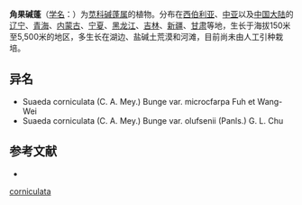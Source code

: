 {{Speciesbox
| name = 角果碱蓬
| status = 
| status_system = 
| image = 
| genus = Suaeda
| species = corniculata
| authority = (C. A. Mey.) Bunge
| subdivision_ranks =[[变种|变种]]
| subdivision =
* 角果碱蓬 ''S. c.'' var. ''corniculata''
* [[西藏角果碱蓬|西藏角果碱蓬]] ''S. c.'' var. ''olufsenii''
}}

'''角果碱蓬'''（[[学名|学名]]：{{lang|la|''Suaeda corniculata''}}）为[[苋科|苋科]][[碱蓬属|碱蓬属]]的植物。分布在[[西伯利亚|西伯利亚]]、[[中亚|中亚]]以及[[中国大陆|中国大陆]]的[[辽宁|辽宁]]、[[青海|青海]]、[[内蒙古|内蒙古]]、[[宁夏|宁夏]]、[[黑龙江|黑龙江]]、[[吉林|吉林]]、[[新疆|新疆]]、[[甘肃|甘肃]]等地，生长于海拔150米至5,500米的地区，多生长在湖边、盐碱土荒漠和河滩，目前尚未由人工引种栽培。

== 异名 ==
* Suaeda corniculata (C. A. Mey.) Bunge var. microcfarpa Fuh et Wang-Wei
* Suaeda corniculata (C. A. Mey.) Bunge var. olufsenii (Panls.) G. L. Chu

== 参考文献 ==
<div class="references-small">
* {{cite web| url =http://www.bioinfo.cn/db05/KmzwSpecies.php?action=view&id=3850| title =角果碱蓬（原变种）| work =《中国高等植物数据库全库》| publisher =中国科学院微生物研究所| author =昆明植物研究所| accessdate =2009-02-25| deadurl =yes| archiveurl =https://web.archive.org/web/20160305030121/http://www.bioinfo.cn/db05/KmzwSpecies.php?action=view&id=3850| archivedate =2016-03-05}}
</div>
{{Taxonbar|from=Q15230808}}

{{DEFAULTSORT:Suaeda corniculata}}
[[Category:碱蓬属|corniculata]]


{{Amaranthaceae-stub}}